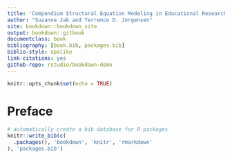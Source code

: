 ```yaml
---
title: 'Compendium Structural Equation Modeling in Educational Research'
author: "Suzanne Jak and Terrence D. Jorgensen"
site: bookdown::bookdown_site
output: bookdown::gitbook
documentclass: book
bibliography: [book.bib, packages.bib]
biblio-style: apalike
link-citations: yes
github-repo: rstudio/bookdown-demo
---
```


```r
knitr::opts_chunk$set(echo = TRUE)
```

# Preface {-}


```r
# automatically create a bib database for R packages
knitr::write_bib(c(
  .packages(), 'bookdown', 'knitr', 'rmarkdown'
), 'packages.bib')
```
